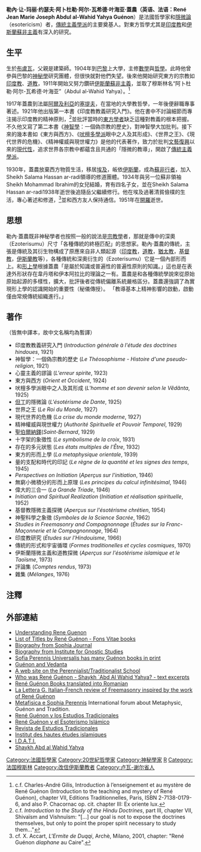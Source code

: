 {{Infobox Philosopher
|region           = [[東方哲學|東]][[西方哲學|西方]]哲學<br/>與[[隱微論|隱微論]]
|era              = [[20世紀哲學|20世紀哲學]]
|color            = lightsteelblue
|image_name       = Rene-guenon-1925.jpg
|image_size       = 250px
|image_caption    = 1925年的蓋農
|name             = 勒內·让-玛丽·约瑟夫·阿卜杜勒·阿尔-瓦希德·叶海亚·蓋農（René Jean Marie Joseph Abdul al-Wahid Yahya Guénon）
|birth_date       = {{Birth date|1886|11|15}}
|birth_place      = [[法國|法國]][[羅亞爾-謝爾省|羅亞爾-謝爾省]][[布盧瓦|布盧瓦]]
|death_date       = {{death date|1951|1|7|1886|11|15}}
|death_place      = [[埃及|埃及]][[開羅|開羅]]
|school_tradition = [[不二論|不二論]], [[蘇非主義|蘇非主義]], [[Nondualism|Nondualism]], [[柏拉圖主義|柏拉圖主義]]
|main_interests   = [[形而上學|形而上學]], [[隱微論|隱微論]], [[象徵主義|象徵主義]], [[神話學|神話學]], [[Gnosis|Gnosis]], [[經籍|經籍]], [[共濟會|共濟會]], [[數學|數學]], [[歷史|歷史]], [[社會|社會]], [[Social_criticism|Social criticism]], [[比較宗教|比較宗教]]
|notable_ideas    = [[Critique_of_modernity|Critique of modernity]] from the perspective of ancient [[wisdom_tradition|wisdom tradition]]s; refounding of [[western_culture|western]] [[esotericism|esotericism]] based on the still living [[Eastern_world|eastern]] ones
|influences       = [[商羯羅|商羯羅]], [[Ibn_Arabi|Ibn Arabi]], [[Ivan_Aguéli|Ivan Aguéli]], [[Pseudo-Dionysius_the_Areopagite|Pseudo-Dionysius the Areopagite]], [[老子|老子]], [[柏拉圖|柏拉圖]], [[普羅提諾|普羅提諾]], [[Meister_Eckhart|Meister Eckhart]]
|influenced       = [[Frithjof_Schuon|Frithjof Schuon]],  [[Michel_Valsan|Michel Valsan]], [[Titus_Burckhardt|Titus Burckhardt]], [[尤利烏斯·埃佛拉|尤利烏斯·埃佛拉]], [[Marco_Pallis|Marco Pallis]], [[Huston_Smith|Huston Smith]], [[Ananda_Coomaraswamy|Ananda Coomaraswamy]]等
<!--
|signature        = 
-->
|box_width        = 26em
|宗教信仰=伊斯兰教逊尼派（苏菲主义）}}

{{擴充|time=2009-10-01}}

'''勒內·让-玛丽·约瑟夫·阿卜杜勒·阿尔-瓦希德·叶海亚·蓋農（英语、法语：René Jean Marie Joseph Abdul al-Wahid Yahya Guénon'''{{bd|1886年|11月15日|1951年|1月7日|catIdx=Guénon, René}}）是法國哲學家和[[隱微論|隱微論]]（esotericism）者，[[傳統主義學派|傳統主義學派]]的主要奠基人。對東方哲學尤其是[[印度教|印度教]]和[[伊斯蘭|伊斯蘭]][[蘇非主義|蘇非主義]]有深入的研究。

==生平==

生於[[布盧瓦|布盧瓦]]，父親是建築師。1904年到[[巴黎|巴黎]]上大學，主修[[數學|數學]]與[[哲學|哲學]]。此時他曾參與巴黎的[[神秘學|神秘學]]研究團體，但很快就對他們失望。後來他開始研究東方的宗教如[[印度教|印度教]]、[[道教|道教]]，1911年開始又努力鑽研[[伊斯蘭|伊斯蘭]][[蘇非主義|蘇非主義]]，並取了穆斯林名“阿卜杜勒·阿尔-瓦希德·叶海亚”（Abdul al-Wahid Yahya）。<ref>c.f. Charles-André Gilis, Introduction à l’enseignement et au mystère de René Guénon (Introduction to the teaching and mystery of René Guénon), chapter VII, Editions Traditionnelles, Paris, ISBN 2-7138-0179-6, and also P. Chacornac op. cit. chapter III: Ex oriente lux.</ref>

1917年蓋農到法屬[[阿爾及利亞|阿爾及利亞]]的[[塞提夫|塞提夫]]，在當地的大學教哲學，一年後便辭職專事著述。1921年他出版第一本書《印度教教義研究入門》。他在書中不討論細節而專注揭示印度教的精神原則，<ref>c.f. ''Introduction to the Study of the Hindu Doctrines'', part III, chapter VII, Shivaïsm and Vishnuïsm: "[...] our goal is not to expose the doctrines themselves, but only to point the proper spirit necessary to study them..."</ref>並批評當時的[[東方學者|東方學者]]缺乏這種對教義的根本把握。不久他又寫了第二本書《[[神智學|神智學]]：一個偽宗教的歷史》，對神智學大加批判。接下來的幾本書如《東方與西方》、《[[吠檀多學派|吠檀多學派]]眼中之人及其形成》、《世界之王》、《現代世界的危機》、《精神權威與現世權力》是他的代表著作，致力於批判[[文藝復興|文藝復興]]以來的[[現代性|現代性]]，追求世界各宗教中都蘊含且共通的「隱微的教導」，開啟了[[傳統主義學派|傳統主義學派]]。

1930年，蓋農放棄西方物質生活，移居[[埃及|埃及]]，皈依[[伊斯蘭|伊斯蘭]]，成為[[蘇非行者|蘇非行者]]，加入Sheikh Salama Hassan ar-radi領導的修道團體。1934年與另一位蘇非領袖Sheikh Mohammad Ibrahim的女兒結婚，育有四名子女，並在Sheikh Salama Hassan ar-radi1938年逝世後追隨岳父繼續修行。他在埃及過著清貧儉樸的生活，專心著述和修道，<ref> cf. X. Accart, ''L'Ermite de Duqqi'', Archè, Milano, 2001, chapter: "René Guénon ''diaphane'' au Caire".</ref>並和西方友人保持通信。1951年在[[開羅|開羅]]逝世。

==思想==
勒內·蓋農既非神秘學者也按照一般的說法是[[宗教學|宗教學]]者，那就是傳中的深奧（Ezoterisumu）尺寸「各種傳統的終極匹配」的思想家。勒內·蓋農的傳統，主張是傳統及其衍生物構成了原應來自非人類起源（[[印度教|印度教]]，[[道教|道教]]，[[猶太教|猶太教]]，[[基督教|基督教]]，[[伊斯蘭教|伊斯蘭教]]等），各種傳統和深奧衍生的（Ezoterisumu）它是一個內部形而上。和[[形上學|形上學]]根據蓋農「是屬於知識或普遍性的普遍性原則的知識。」這也是在表達外形狀存在韋丹塔和伊本阿拉比的理論之一有。蓋農是和各種傳統學說來從原始原始起源的多樣性，擴大，批評後者從傳統偏離系統嚴格區分。蓋農還強調了為實現形上學的認識開始的重要性（秘儀傳授）。 「教導基本上精神影響的啟動，啟動僅由常規傳統組織進行。」
==著作==
（皆無中譯本，故中文名稱均為暫譯）

* 印度教教義研究入門 (''Introduction générale à l'étude des doctrines hindoues'', 1921)
* 神智學：一個偽宗教的歷史  (''Le Théosophisme - Histoire d'une pseudo-religion'', 1921)
* 心靈主義的謬論 (''L'erreur spirite'', 1923)
* 東方與西方 (''Orient et Occident'', 1924)
* 吠檀多學派眼中之人及其形成 (''L'homme et son devenir selon le Vêdânta'', 1925)
* [[但丁|但丁]]的隱微論 (''L'ésotérisme de Dante'', 1925)
* 世界之王 (''Le Roi du Monde'', 1927)
* 現代世界的危機 (''La crise du monde moderne'', 1927)
* 精神權威與現世權力 (''Authorité Spirituelle et Pouvoir Temporel'', 1929)
* [[聖伯爾納鐸|聖伯爾納鐸]](''Saint-Bernard'', 1929)
* 十字架的象徵性 (''Le symbolisme de la croix'', 1931)
* 存在的多元狀態 (''Les états multiples de l'Être'', 1932)
* 東方的形而上學 (''La metaphysique orientale'', 1939)
* 量的支配和時代的印記 (''Le règne de la quantité et les signes des temps'', 1945)
* ''Perspectives on Initiation'' (''Aperçus sur l'initiation'', 1946)
* 無窮小微積分的形而上原理 (''Les principes du calcul infinitésimal'', 1946)
* 偉大的三合一 (''La Grande Triade'', 1946)
* ''Initiation and Spiritual Realization'' (''Initiation et réalisation spirituelle'', 1952)
* 基督教隱微主義探微 (''Aperçus sur l'ésotérisme chrétien'', 1954)
* 神聖科學之象徵 (''Symboles de la Science Sacrée'', 1962)
* ''Studies in Freemasonry and Compagnonnage'' (''Études sur la Franc-Maçonnerie et le Compagnonnage'', 1964)
* 印度教研究 (''Études sur l'Hindouisme'', 1966)
* 傳統的形式和宇宙循環 (''Formes traditionelles et cycles cosmiques'', 1970)
* 伊斯蘭隱微主義和道教探微 (''Aperçus sur l'ésotérisme islamique et le Taoïsme'', 1973)
* 評論集 (''Comptes rendus'', 1973)
* 雜集 (''Mélanges'', 1976)

==注釋==
{{reflist|2}}

==外部連結==
*[http://www.reneguenon.com Understanding Rene Guenon] 
*[https://web.archive.org/web/20080504141814/http://www.fonsvitae.com/sophia-perennis.html List of Titles by René Guénon - Fons Vitae books]
*[https://web.archive.org/web/20070715073618/http://www.sophiajournal.com/Vol1Num1/Article02.html Biography from Sophia Journal]
*[https://web.archive.org/web/20090427113138/http://pages.zoom.co.uk/thuban/html/guenon.htm Biography from Institute for Gnostic Studies]
*[https://web.archive.org/web/20070405221457/http://www.abebooks.com/home/PERENNIS/ Sofia Perennis Universalis has many Guénon books in print]
*[https://web.archive.org/web/20081120013521/http://www.hinduismtoday.com/archives/1989/10/1989-10-02.shtml Guénon and Vedanta]
*[http://www.religioperennis.org A web site on the Perennialist/Traditionalist School] {{Wayback|url=http://www.religioperennis.org/ |date=20060410081457 }}
*[http://www.livingislam.org/trg.html Who was René Guénon - Shaykh `Abd Al Wahid Yahya? - text excerpts]
*[http://edituraaion.ro/index.php?action=all_books&search=Ren%E9+Gu%E9non René Guénon Books translated into Romanian]
*[https://web.archive.org/web/20091004221808/http://www.laletterag.org/ La Lettera G. Italian-French review of Freemasonry inspired by the work of René Guénon]
*[https://web.archive.org/web/20080412030125/http://www.politicaonline.net/forum/forumdisplay.php?f=197 Metafisica e Sophia Perennis] International forum about Metaphysic, Guénon and Tradition.
*[http://www.reneguenon.net/OscarFreire/OFreireGuenonObra.html René Guénon y los Estudios Tradicionales]
*[http://www.musulmanesandaluces.org/hemeroteca/90/Rene%20Guenon%20y%20el%20Islam.htm René Guénon y el Esoterismo Islámico]
*[http://www.estudiostradicionales.com Revista de Estudios Tradicionales]
*[https://web.archive.org/web/20090903234613/http://ihei-asso.org/docshtml/UnsoufidOccident.html Institut des hautes études islamiques]
*[https://web.archive.org/web/20080916083827/http://www.ihei-asso.org/docshtml/tabledesmatieres.html I.D.A.T.I.]
*[https://web.archive.org/web/20110722030945/http://www.coreis.it/rene_guenon.htm Shaykh Abd al Wahid Yahya]


{{Authority control}}
{{DEFAULTSORT:Guénon, René}}
[[Category:法國哲學家|Category:法國哲學家]]
[[Category:20世紀哲學家|Category:20世紀哲學家]]
[[Category:神秘學家|Category:神秘學家]]
[[Category:馬丁主義|R]]
[[Category:法国穆斯林|Category:法国穆斯林]]
[[Category:改信伊斯蘭教者|Category:改信伊斯蘭教者]]
[[Category:卢瓦-谢尔省人|Category:卢瓦-谢尔省人]]